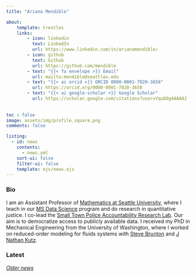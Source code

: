 ```yaml
---
title: "Ariana Mendible"

about:
    template: trestles
    links:
        - icon: linkedin
          text: LinkedIn
          url: https://www.linkedin.com/in/arianamendible/
        - icon: github
          text: Github
          url: https://github.com/mendible
        - text: "{{< fa envelope >}} Email"
          url: mailto:mendible@seattleu.edu
        - text: "{{< ai orcid >}} ORCID 0000-0001-7820-3658"
          url: https://orcid.org/0000-0001-7820-3658
        - text: "{{< ai google-scholar >}} Google Scholar"
          url: https://scholar.google.com/citations?user=YqubDg4AAAAJ
          
          
toc : false
image: assets/img/profile_square.png
comments: false

listing:
  - id: news
    contents: 
      - news.yml
    sort-ui: false
    filter-ui: false
    template: ejs/news.ejs
---
```


### Bio

I am an Assistant Professor of [Mathematics at Seattle University](https://www.seattleu.edu/scieng/math/), where I teach in our [MS Data Science](https://www.seattleu.edu/scieng/math/msdatascience/) program and do research in quantitative justice. I co-lead the [Small Town Police Accountability Research Lab](https://qsideinstitute.org/stopa-lab/). Our aim is to democratize access to publicly available data. I received my PhD in Mechanical Engineering from the University of Washington, where I worked on reduced-order modeling for fluids systems with [Steve Brunton](https://www.eigensteve.com/) and [J Nathan Kutz](https://faculty.washington.edu/kutz/).

### Latest

::: {#news}
:::

[*Older news*](news_archive.qmd)

